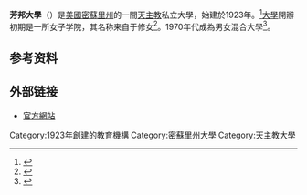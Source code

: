 {{Expand language|1=en|time=2021-03-13T20:41:51+00:00}}
'''芳邦大學'''（{{lang-en|Fontbonne University}}）是[[美國|美國]][[密蘇里州|密蘇里州]]的一間[[天主教|天主教]]私立大學，始建於1923年。<ref>{{Cite web|title=Our History - Congregation of the Sisters of St.Joseph of Carondelet|url=https://csjcarondelet.org/our-history/|accessdate=2021-03-13|language=en}}</ref>[[大學|大學]]開辦初期是一所女子学院，其名称来自于{{en-link|圣约翰·方邦|Jeanne Fontbonne}}修女<ref>{{Cite web|url=https://csjcarondelet.org/our-history/|title=Our History – Congregation of the Sisters of St. Joseph of Carondelet|language=en-US|access-date=2019-04-01}}</ref>。1970年代成為男女混合大學<ref name=":0">{{Cite web|url=https://www.fontbonne.edu/about-us/our-story/|title=Fontbonne University- Our Story}}</ref>。
==参考资料==
{{reflist|25em}}

==外部链接==
* [http://www.fontbonne.edu/ 官方網站]

[[Category:1923年創建的教育機構|Category:1923年創建的教育機構]]
[[Category:密蘇里州大學|Category:密蘇里州大學]]
[[Category:天主教大學|Category:天主教大學]]
{{Univ-stub}}